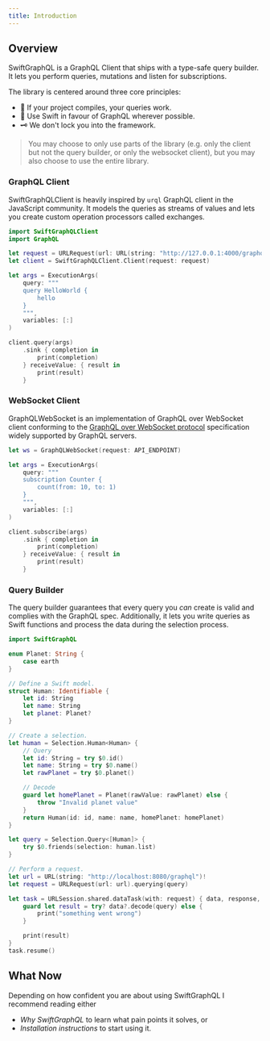 ```yaml
---
title: Introduction
---
```


## Overview

SwiftGraphQL is a GraphQL Client that ships with a type-safe query builder. It lets you perform queries, mutations and listen for subscriptions.

The library is centered around three core principles:

- 🚀 If your project compiles, your queries work.
- 🦅 Use Swift in favour of GraphQL wherever possible.
- 🗝 We don't lock you into the framework.

> You may choose to only use parts of the library (e.g. only the client but not the query builder, or only the websocket client), but you may also choose to use the entire library.

### GraphQL Client

SwiftGraphQLClient is heavily inspired by `urql` GraphQL client in the JavaScript community. It models the queries as streams of values and lets you create custom operation processors called exchanges.

```swift
import SwiftGraphQLClient
import GraphQL

let request = URLRequest(url: URL(string: "http://127.0.0.1:4000/graphql")!)
let client = SwiftGraphQLClient.Client(request: request)

let args = ExecutionArgs(
    query: """
    query HelloWorld {
        hello
    }
    """,
    variables: [:]
)

client.query(args)
    .sink { completion in
        print(completion)
    } receiveValue: { result in
        print(result)
    }
```

### WebSocket Client

GraphQLWebSocket is an implementation of GraphQL over WebSocket client conforming to the [GraphQL over WebSocket protocol](https://github.com/enisdenjo/graphql-ws/blob/master/PROTOCOL.md) specification widely supported by GraphQL servers.

```swift
let ws = GraphQLWebSocket(request: API_ENDPOINT)

let args = ExecutionArgs(
    query: """
    subscription Counter {
        count(from: 10, to: 1)
    }
    """,
    variables: [:]
)

client.subscribe(args)
    .sink { completion in
        print(completion)
    } receiveValue: { result in
        print(result)
    }
```

### Query Builder

The query builder guarantees that every query you _can_ create is valid and complies with the GraphQL spec. Additionally, it lets you write queries as Swift functions and process the data during the selection process.

```swift
import SwiftGraphQL

enum Planet: String {
    case earth
}

// Define a Swift model.
struct Human: Identifiable {
    let id: String
    let name: String
    let planet: Planet?
}

// Create a selection.
let human = Selection.Human<Human> {
    // Query
    let id: String = try $0.id()
    let name: String = try $0.name()
    let rawPlanet = try $0.planet()

    // Decode
    guard let homePlanet = Planet(rawValue: rawPlanet) else {
        throw "Invalid planet value"
    }
    return Human(id: id, name: name, homePlanet: homePlanet)
}

let query = Selection.Query<[Human]> {
    try $0.friends(selection: human.list)
}

// Perform a request.
let url = URL(string: "http://localhost:8080/graphql")!
let request = URLRequest(url: url).querying(query)

let task = URLSession.shared.dataTask(with: request) { data, response, error in
    guard let result = try? data?.decode(query) else {
        print("something went wrong")
    }

    print(result)
}
task.resume()
```

## What Now

Depending on how confident you are about using SwiftGraphQL I recommend reading either

- _Why SwiftGraphQL_ to learn what pain points it solves, or
- _Installation instructions_ to start using it.
